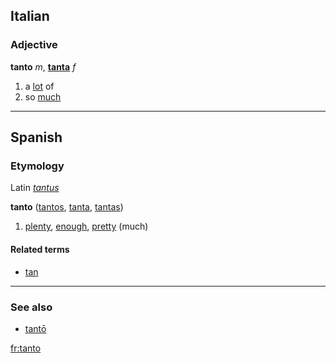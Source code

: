 ==Italian==
===Adjective===
'''tanto''' ''m'', '''[[tanta]]''' ''f''

# a [[lot]] of
# so [[much]]

----

==Spanish==
===Etymology===
Latin ''[[tantus]]''

<!-- adv or adj? -->
'''tanto''' ([[tantos]], [[tanta]], [[tantas]])

# [[plenty]], [[enough]], [[pretty]] (much)

====Related terms====
*[[tan]]

----

===See also===
*[[tantō]]
[[fr:tanto]]